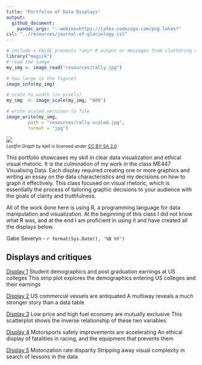```yaml
---
title: "Portfolio of Data Displays"
output: 
  github_document:
    pandoc_args: "--webtex=https://latex.codecogs.com/png.latex?"
csl: "../resources/journal-of-glaciology.csl"
---
```


```r
# include = FALSE prevents *any* R output or messages from cluttering my neat and tidy document
library("magick")
# read the iamge
my_img <- image_read("resources/rally.jpg")

# how large is the figure?
image_info(my_img)

# scale to width (in pixels) 
my_img  <- image_scale(my_img, "800")

# write scaled versioon to file
image_write(my_img, 
        path = "resources/rally-scaled.jpg", 
        format = "jpg")
```

![](resources/cm402-header.png) 
<small>
<br>
<i>Lastfm Graph</i> 
by kjell is licensed under 
<a href="https://creativecommons.org/licenses/by-sa/2.0/0/">CC BY-SA 2.0</a>
<br>
</small>


This portfolio showcases my skill in clear data visualization and ethical visual rhetoric. It is the culmination of my work in the class ME447 Visualising Data. Each display required creating one or more graphics and writing an essay on the data characteristics and my decisions on how to graph it effectively. This class focused on visual rhetoric, which is essentially the process of tailoring graphic decisions to your audience with the goals of clarity and truthfulness.

All of the work done here is using R, a programming language for data manipulation and visualization. At the beginning of this class I did not know what R was, and at the end I am proficient in using it and have created all the displays below.

Gabe Severyn - `r format(Sys.Date(), '%B %Y')`



## Displays and critiques 

[Display 1](reports/D1-report.md) Student demographics and post graduation earnings at US colleges
  This strip plot explores the demographics entering US colleges and their earnings

[Display 2](reports/D2-report.md) US commercial vessels are antiquated
  A multiway reveals a much stronger story than a data table

[Display 3](reports/D3-report.md) Low price and high fuel economy are mutually exclusive
  This scatterplot shows the inverse relationship of these two variables

[Display 4](reports/D4-report.md) Motorsports safety improvements are accelerating
  An ethical display of fatalities in racing, and the equipment that prevents them

[Display 5](reports/D5-report.md) Motorization rate disparity
  Stripping away visual complexity in search of lessons in the data
